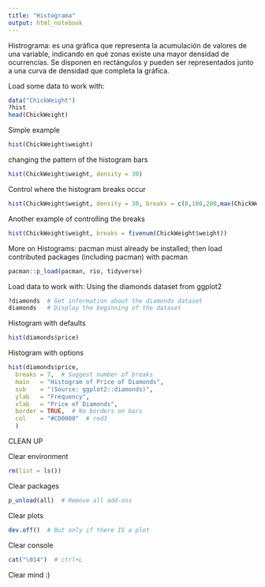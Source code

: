 ---
title: "Histograma"
output: html_notebook
---

Histrograma: es una gráfica que representa la acumulación de valores de una variable, indicando en qué zonas existe una mayor densidad de ocurrencias. Se disponen en rectángulos y pueden ser representados junto a una curva de densidad que completa la gráfica.

Load some data to work with:
```{r}
data("ChickWeight")
?hist
head(ChickWeight)
```


Simple example
```{r}
hist(ChickWeight$weight)
```



changing the pattern of the histogram bars
```{r}
hist(ChickWeight$weight, density = 30)
```



Control where the histogram breaks occur
```{r}
hist(ChickWeight$weight, density = 30, breaks = c(0,100,200,max(ChickWeight$weight)))
```



Another example of controlling the breaks
```{r}
hist(ChickWeight$weight, breaks = fivenum(ChickWeight$weight))
```





More on Histograms:
pacman must already be installed; then load contributed
packages (including pacman) with pacman
```{r}
pacman::p_load(pacman, rio, tidyverse)
```

Load data to work with:
Using the diamonds dataset from ggplot2
```{r}
?diamonds  # Get information about the diamonds dataset
diamonds   # Display the beginning of the dataset
```



Histogram with defaults
```{r}
hist(diamonds$price)
```



Histogram with options
```{r}
hist(diamonds$price,
  breaks = 7,  # Suggest number of breaks
  main   = "Histogram of Price of Diamonds",
  sub    = "(Source: ggplot2::diamonds)",
  ylab   = "Frequency",
  xlab   = "Price of Diamonds",
  border = TRUE,  # No borders on bars
  col    = "#CD0000"  # red3
  )
```



CLEAN UP 

Clear environment
```{r}
rm(list = ls()) 
```

Clear packages
```{r}
p_unload(all)  # Remove all add-ons
```

Clear plots
```{r}
dev.off()  # But only if there IS a plot
```

Clear console
```{r}
cat("\014")  # ctrl+L
```

Clear mind :)
